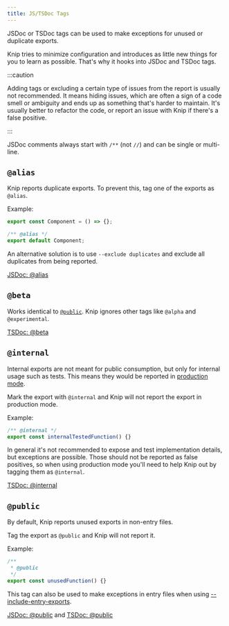 ```yaml
---
title: JS/TSDoc Tags
---
```



JSDoc or TSDoc tags can be used to make exceptions for unused or duplicate
exports.

Knip tries to minimize configuration and introduces as little new things for you
to learn as possible. That's why it hooks into JSDoc and TSDoc tags.

:::caution

Adding tags or excluding a certain type of issues from the report is usually not
recommended. It means hiding issues, which are often a sign of a code smell or
ambiguity and ends up as something that's harder to maintain. It's usually
better to refactor the code, or report an issue with Knip if there's a false
positive.

:::

JSDoc comments always start with `/**` (not `//`) and can be single or
multi-line.

## `@alias`

Knip reports duplicate exports. To prevent this, tag one of the exports as
`@alias`.

Example:

```ts
export const Component = () => {};

/** @alias */
export default Component;
```

An alternative solution is to use `--exclude duplicates` and exclude all
duplicates from being reported.

[JSDoc: @alias][1]

## `@beta`

Works identical to [`@public`][2]. Knip ignores other tags like `@alpha` and
`@experimental`.

[TSDoc: @beta][3]

## `@internal`

Internal exports are not meant for public consumption, but only for internal
usage such as tests. This means they would be reported in [production mode][4].

Mark the export with `@internal` and Knip will not report the export in
production mode.

Example:

```ts
/** @internal */
export const internalTestedFunction() {}
```

In general it's not recommended to expose and test implementation details, but
exceptions are possible. Those should not be reported as false positives, so
when using production mode you'll need to help Knip out by tagging them as
`@internal`.

[TSDoc: @internal][5]

## `@public`

By default, Knip reports unused exports in non-entry files.

Tag the export as `@public` and Knip will not report it.

Example:

```ts
/**
 * @public
 */
export const unusedFunction() {}
```

This tag can also be used to make exceptions in entry files when using
[--include-entry-exports][6].

[JSDoc: @public][7] and [TSDoc: @public][8]

[1]: https://jsdoc.app/tags-alias.html
[2]: #public
[3]: https://tsdoc.org/pages/tags/beta/
[4]: ../features/production-mode.md
[5]: https://tsdoc.org/pages/tags/internal/
[6]: ./cli.md#--include-entry-exports
[7]: https://jsdoc.app/tags-public.html
[8]: https://tsdoc.org/pages/tags/public/
